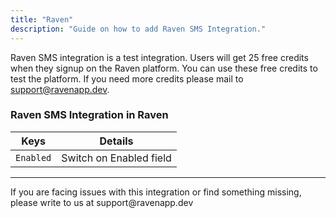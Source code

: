 ```yaml
---
title: "Raven"
description: "Guide on how to add Raven SMS Integration."
---
```


Raven SMS integration is a test integration. Users will get 25 free credits when they signup on the Raven platform. 
You can use these free credits to test the platform. If you need more credits please mail to support@ravenapp.dev.

### Raven SMS Integration in Raven

| Keys            | Details                                                                                                                                                                                                                                                                                                                                                                                                                                                    |
| --------------- | ---------------------------------------------------------------------------------------------------------------------------------------------------------------------------------------------------------------------------------------------------------------------------------------------------------------------------------------------------------------------------------------------------------------------------------------------------------- |
| `Enabled`     | Switch on Enabled field   |
---

<Info>
  If you are facing issues with this integration or find something missing,
  please write to us at support@ravenapp.dev
</Info>
